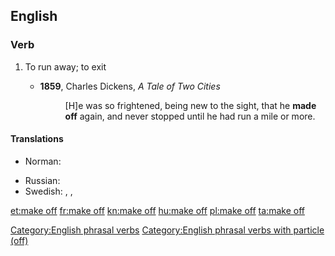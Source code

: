 ==English==

===Verb===
{{head|en|verb|head=[[make]] [[off]]}}

# {{context|intransitive|lang=en}} To run away; to exit
#* '''1859''', Charles Dickens, ''A Tale of Two Cities''
#*: [H]e was so frightened, being new to the sight, that he '''made off''' again, and never stopped until he had run a mile or more.

====Translations====
{{trans-top|to run away; to exit}}
* Norman: {{t|nrf|avitrer}}
{{trans-mid}}
* Russian: {{t+|ru|убега́ть}}
* Swedish: {{t|sv|ge sig i väg}}, {{t+|sv|smita}}, {{t+|sv|sjappa}} {{qualifier|slang}}
{{trans-bottom}}

[[Category:English phrasal verbs]]
[[Category:English phrasal verbs with particle (off)]]

[[et:make off]]
[[fr:make off]]
[[kn:make off]]
[[hu:make off]]
[[pl:make off]]
[[ta:make off]]